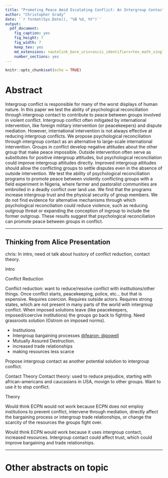 ```yaml
---
title: "Promoting Peace Amid Escalating Conflict: An Intergroup Contact Field Experiment in Nigeria - Abstract"
author: "Christopher Grady"
date: '`r format(Sys.Date(), "%B %d, %Y")`'
output:
  pdf_document:
    fig_caption: yes
    fig_height: 7
    fig_width: 7
    keep_tex: yes
    md_extensions: +autolink_bare_uris+ascii_identifiers+tex_math_single_backslash
    number_sections: yes
---
```


```r
knitr::opts_chunk$set(echo = TRUE)
```

# Abstract

Intergroup conflict is responsible for many of the worst displays of human nature.  In this paper we test the ability of psychological reconciliation through intergroup contact to contribute to peace between groups involved in violent conflict.  Intergroup conflict often mitigated by international intervention, like foreign military intervention (or peacekeepers) and dispute mediation.  However, international intervention is not always effective at reducing intergroup conflicts.  We propose psychological reconciliation through intergroup contact as an alternative to large-scale international intervention.  Groups in conflict develop negative attitudes about the other group that make peace impossible.  Outside intervention often serve as substitutes for positive intergroup attitudes, but psychological reconciliation could improve intergroup attitudes directly.  Improved intergroup attitudes should allow the conflicting groups to settle disputes even in the absence of outside intervention.  We test the ability of psychological reconciliation programs to promote peace between violently conflicting groups with a field experiment in Nigeria, where farmer and pastoralist communities are embroiled in a deadly conflict over land use.  We find that the programs increase intergroup trust and the physical security of group members.  We do not find evidence for alternative mechanisms through which psychological reconciliation could reduce violence, such as reducing outgroup threat or expanding the conception of ingroup to include the former outgroup.  These results suggest that psychological reconciliation can promote peace between groups in conflict.


<!--
*******
We would like to thank Nuole Chen, Ekrem Baser, Alice Iannantuoni, Caglayan Baser, Charla Waeiss, Jim Kuklinski, Jake Bowers, and Dave Zhao for their invaluable comments on this work.  We would also like to thank the Mercy Corps Nigeria team and the communities and community members that participated in the study.
-->



<!--
# Thinking

Big framing points:

- Contact theory can be effective at reducing real world conflict.
- Contact increases intergroup trust, which allows groups to bargain even in the absence of external costs of breaking agreements.
-->
<!--
- Contact theory can be effective even if economic incentives opposed and amidst escalating conflict.
- Intergroup contact helps increase trust and help groups overcome bargaining/comittment problems
- Most benefit to direct personal contact, but benefits diffuse to ingroup members with no personal contact.
-->

<!--
https://en.wikipedia.org/wiki/Bargaining_model_of_war

## Title

get the big picture stuff about "peace amidst conflict", get the IR conflict people with the word conflict, get the psych people with the word "intergroup contact", get experimental methods people with "field experiment", get Africanists with "Nigeria".

## Pitch 

- Institutions constrain behavior.
- IR conflict and reducing intergroup conflict with a strong 3rd party.  3rd party (institutions, police, powerful state) holds groups to bargaining agreements, so each group can trust the other.
  - but we cannot police everything, costly. And rural areas are often beyond state control.  Need something that functions like police but doesn't require a 3rd party walking around and punishing everyone.
- Intergroup trust can function as an institution that allows bargaining because the each group _trusts_ that the other will fulfill their end of the agreement.
  - Contracts & law are ways we can trust people without knowing them.  Large costs to defecting on our agreements help everyone trust that agreements will be kept.
  - But small groups do not necessarily need legal contracts and formal laws.  Ellen Ostrom.
- Intergroup contact can increase intergroup trust (not generalized trust, specific intergroup trust).
  - maybe by giving the opportunity for costly signals of trust.  Like ingroup policing.
- Intergroup contact could also reduce conflict by reducing perceptions of threat or expanding "ingroup" to include the other group.
    - No evidence that the intergroup contact program reduced threat perceptions.
    - Very limited evidence that intergroup cohesion increased; does not look like the two groups started to think of eachother as "ingroup"
- My mechanism: intergroup contact works to reduce intergroup violence and prejudice by creating intergroup trust.  Intergroup trust functions as a social institution that allows bargaining.  Groups can bargain because they trust that the other group's behavior is constrained.

- **Issues**:I don't have an actual measure of violent conflict.  I do not measure things directly related to bargaining process/comittment problem and can only theoretically discuss how intergroup contact relates to comittment problem.


# Old

But want to keep this old stuff.

## Pitch 1

- Testing intergroup contact in a violent environment.  Intergroup contact often used in violent places, but not tested in contexts of violence.  Reasons to believe violent contexts would reduce effect of contact.  Have this context where groups are violent and doing intergroup contact intervention between them.  Psych theories would expect it to work, but some psych evidence and rationalist theories of violent conflict would not.  Results show that the program is effective -- intervention increased contact, trust, and perceptions of safety/security.  These results suggest that intergroup contact can reduce prejudice and conflict, even in violent contexts.

- **Major Issue**: Rather unexciting theoretically.  Just another citation in a contact theory meta-analysis.  Too similar to Scacco & Warren 2018.  Brands me as rather atheoretical field experimenter type.  But is super clear.


## Pitch 2

- Bridging rationalist theories with psychological theories. Rationalist theories of intergroup violence say intergroup violence is a comittment problem -- groups need something that allows them to credibly commit to a bargaining agreement, and can do that through a strong neutral third party.  Psychological theories say intergroup violence is an emotional/attitudinal problem -- can solve by reducing prejudice/dehumanization and increasing trust, which can be done through intergroup contact.  Have this context where groups are violent and am doing intergroup contact intervention between them.  Rationalist theories would predict this intervention would not affect the conflict or prejudice because does not change strategic situation or enforce bargaining agreements.  Psychological theories would predict this intervention would reduce conflict and prejudice by redefining the outgroup, reducing threat perceptions, and increasing empathy towards the outgroup.  Results show that program is effective -- intervention increased contact, trust, and perceptions of safety/security.  These results suggest that intergroup contact can promote peace between groups in conflict.  Intergroup contact can help solve the commitment problem of intergroup conflict by increasing trust that the other group will abide by its agreements and increasing the psychological costs of conflict (reducing dehumanization of outgroup -- i used to get satisfaction out of killing your group and now I feel very bad about it).  Bridging psychological and rationalist theories can help us more effectively bring peace to violent contexts.

- **Issues**: This isn't quite what I want to say.  I want to connect things more to "institutions constrain behavior" not just "Rationalism/IR says need institutions to restrain conflict."  Also, I don't have an actual measure of violent conflict.  I do not measure things directly related to bargaining process/comittment problem and can only theoretically discuss how intergroup contact relates to comittment problem.  Is slightly more work?

### Pitch 2 Abstract

Can intergroup contact contribute to peace between groups involved in violent conflict?  Do these effects diffuse to ingroup members with no direct intergroup contact?  A psychological explanation for conflict says intergroup violence is an emotional/attitudinal problem that can be ameliorated by intergroup contact that increases trust between groups.  But a common rationalist explanation for conflict says intergroup violence is a commitment problem that can only be ameliorated by outside factors that hold the conflicting groups to their commitments.  This rationalist explanation would predict that intergroup contact will not affect intergroup conflict or trust because it does not change either group's strategic incentives or enforce bargaining agreements.  However, we reformulate the committment problem as a trust problem and hypothesize that increasing intergroup trust can help solve comittment problems.  We test the ability of intergroup contact to promote peace between violently conflicting groups with a field experiment in Nigeria, where farmer and pastoralist communities are embroiled in a deadly conflict over land use.  We find that the program increases intergroup trust and perceptions of physical security, even for community members not directly involved in the intervention.  These results suggest that intergroup contact can promote peace between groups in conflict by increasing trust that the other group will abide by its agreements.  Bridging psychological and rationalist theories can help us more effectively bring peace to violent contexts.

## Pitch 3 old abstract

Can intergroup contact contribute to peace between groups involved in violent conflict?  Do these effects diffuse to ingroup members with no direct intergroup contact?  A psychological explanation for conflict says intergroup violence is an emotional/attitudinal problem that can be ameliorated by intergroup contact that increases trust between groups.  But a common rationalist explanation for conflict formulates intergroup violence is a prisoner's dilemma that can only be ameliorated by outside factors that hold the conflicting groups to their commitments.  This rationalist explanation would predict that intergroup contact will not affect intergroup conflict or trust because it does not change either group's strategic incentives or enforce bargaining agreements.  However, we reformulate the committment problem as a trust problem and hypothesize that increasing intergroup trust can help solve comittment problems.  We test the ability of intergroup contact to promote peace between violently conflicting groups with a field experiment in Nigeria, where farmer and pastoralist communities are embroiled in a deadly conflict over land use.  We find that the program increases intergroup trust and perceptions of physical security, even for community members not directly involved in the intervention.  These results suggest that intergroup contact can promote peace between groups in conflict by increasing trust that the other group will abide by its agreements.  Bridging psychological and rationalist theories can help us more effectively bring peace to violent contexts.

## Abstract 3

Intergroup conflict is responsible for many of the worst displays of human nature.  In this paper we test the ability of intergroup contact to contribute to peace between groups involved in violent conflict.  Intergroup conflict is often characterized as a bargaining failure.  Both groups would benefit from compromise, but negotiations break down and conflict ensues because neither group trusts the other to abide by their agreements.  The proposed solutions are coercive institutions that prevent groups from defecting on bargained agreements.  However, coercive power cannot reach many group conflicts.  We propose intergroup contact as an alternative to coercive institutions.  Coercive institutions substitute for intergroup trust, but intergroup contact can foster intergroup trust directly by creating situations in which groups can signal their trustworthiness.  Intergroup trust allows groups to bargain even in the absence of coercive institutions.  We test the ability of intergroup contact to promote peace between violently conflicting groups with a field experiment in Nigeria, where farmer and pastoralist communities are embroiled in a deadly conflict over land use.  We find that the program increases intergroup trust and physical security.  We do not find evidence for alternative mechanisms through which intergroup contact could reduce violence, such as reducing outgroup threat or expanding the conception of ingroup to include the former outgroup.  These results suggest that intergroup trust via intergroup contact can serve as social institution that solves commitment problems and promotes peace between groups in conflict. <!--Chris: maybe remove "serve as a social institutions that solves commitment problems" -->

<!--intergroup contact can promote peace between groups in conflict by increasing trust that the other group will abide by its agreements.-->















*******

## Thinking from Alice Presentation

chris: In intro, need ot talk about hustory of conflict reduction, contact theory.  

Intro

Conflict Reduction

Conflict reduction: want to reduce/resolve conflict with institutions/other things.  Once conflict starts, peacekeeping, police, etc... but that is expensive.  Requires coercion.  Requires outside actors.  Requires strong states, which are not present in many parts of the world with intergroup conflict.  When imposed solutions leave (like peacekeepers, imposed/coercive institutions) the groups go back to fighting.  Need grassroots solution (Ostrom on imposed norms).

- Institutions 
- Intergroup bargaining processes [@fearon; @powell](Smith and Stam 2004)
- Mutually Assured Destruction.
- increased trade relationships
- making resources less scarce

Propose intergroup contact as another potential solution to intergroup conflict.


Contact Theory
Contact theory: used to reduce prejudice, starting with african-americans and caucasians in USA, movign to other groups.  Want to use it to stop conflict.


Theory

Would think ECPN would not work because ECPN does not employ institutions to prevent conflict, intervene through mediation, directly affect the bargaining process or intergroup trade relationships, or change the scarcity of the resources the groups fight over.

Would think ECPN would work because it uses intergroup contact, increased resources.  Intergroup contact could affect trust, which could improve bargaining and trade relationships.

*************

# Other abstracts on topic

<!--
# Scacco abstract
Can positive social contact between members of antagonistic groups reduce prejudice and discrimination? Despite extensive research on social contact, observational studies are difficult to interpret because prejudiced people may select out of contact with out-group members. We overcome this problem by conducting an education-based, randomized field experiment—the Urban Youth Vocational Training program (UYVT)—with 849 randomly sampled Christian and Muslim young men in riot-prone Kaduna, Nigeria. After sixteen weeks of positive intergroup social contact, we find no changes in prejudice, but heterogeneous-class subjects discriminate significantly less against out-group members than subjects in homogeneous classes.  We trace this finding to increased discrimination by homogeneous-class subjects compared to non-UYVT study participants, and we highlight potentially negative consequences of in-group social contact. By focusing on skill-building instead of peace messaging, our intervention minimizes reporting bias and offers strong experimental evidence that intergroup social contact can alter behavior in constructive ways, even amid violent conflict.

# Enos abstract
The effect of intergroup contact has long been a question central to social scientists. As
political and technological changes bring increased interstate immigration, understanding
intergroup contact and demographic change is increasingly important to policy and scientifc
debates. Unfortunately, limitations in causal inference with observational data and the
practical inability to experiment on demographic context have constrained scholars' ability to
speak to the effects of intergroup contact. Here I report the results of an experiment testing
the causal effects of prolonged intergroup contact in which Spanish-speaking confederates
were randomly assigned to be inserted, for an extended period, into the daily routines of
unknowing Anglo-whites living in homogeneous communities in the United States, thus
simulating the conditions of demographic change. The result of this controlled experiment
is a signifcant shift toward exclusionary attitudes among treated subjects. However there is
evidence that the initial aversion diminishes over time. This experiment demonstrates that
even very minor demographic change causes strong exclusionary reactions.
-->

